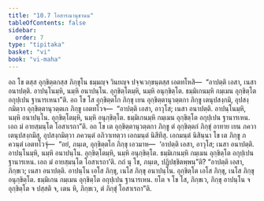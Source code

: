 ```yaml
---
title: "10.7 โอสารณานุชานน"
tableOfContents: false
sidebar:
  order: 7
type: "tipitaka"
basket: "vi"
book: "vi-maha"
---
```



<DynamicBreadcrumb />

<Division number="474" book="vi-maha">

<Paragraph number="2014" book="vi-maha">
อถ โข ตสฺส อุกฺขิตฺตกสฺส ภิกฺขุโน ธมฺมญฺจ วินยญฺจ ปจฺจเวกฺขนฺตสฺส เอตทโหสิ—  “อาปตฺติ เอสา, เนสา อนาปตฺติ. อาปนฺโนมฺหิ, นมฺหิ อนาปนฺโน. อุกฺขิตฺโตมฺหิ, นมฺหิ อนุกฺขิตฺโต. ธมฺมิเกนมฺหิ กมฺเมน อุกฺขิตฺโต อกุปฺเปน ฐานารเหนา”ติ. อถ โข โส อุกฺขิตฺตโก ภิกฺขุ เยน อุกฺขิตฺตานุวตฺตกา ภิกฺขู เตนุปสงฺกมิ, อุปสงฺกมิตฺวา อุกฺขิตฺตานุวตฺตเก ภิกฺขู เอตทโวจ—  “อาปตฺติ เอสา, อาวุโส; เนสา อนาปตฺติ. อาปนฺโนมฺหิ, นมฺหิ อนาปนฺโน. อุกฺขิตฺโตมฺหิ, นมฺหิ อนุกฺขิตฺโต. ธมฺมิเกนมฺหิ กมฺเมน อุกฺขิตฺโต อกุปฺเปน ฐานารเหน. เอถ มํ อายสฺมนฺโต โอสาเรถา”ติ. อถ โข เต อุกฺขิตฺตานุวตฺตกา ภิกฺขู ตํ อุกฺขิตฺตกํ ภิกฺขุํ อาทาย เยน ภควา เตนุปสงฺกมึสุ, อุปสงฺกมิตฺวา ภควนฺตํ อภิวาเทตฺวา เอกมนฺตํ นิสีทึสุ. เอกมนฺตํ นิสินฺนา โข เต ภิกฺขู ภควนฺตํ เอตทโวจุํ—  “อยํ, ภนฺเต, อุกฺขิตฺตโก ภิกฺขุ เอวมาห—  ‘อาปตฺติ เอสา, อาวุโส; เนสา อนาปตฺติ. อาปนฺโนมฺหิ, นมฺหิ อนาปนฺโน. อุกฺขิตฺโตมฺหิ, นมฺหิ อนุกฺขิตฺโต. ธมฺมิเกนมฺหิ กมฺเมน อุกฺขิตฺโต อกุปฺเปน ฐานารเหน. เอถ มํ อายสฺมนฺโต โอสาเรถา’ติ. กถํ นุ โข, ภนฺเต, ปฏิปชฺชิตพฺพนฺ”ติ? “อาปตฺติ เอสา, ภิกฺขเว; เนสา อนาปตฺติ. อาปนฺโน เอโส ภิกฺขุ, เนโส ภิกฺขุ อนาปนฺโน. อุกฺขิตฺโต เอโส ภิกฺขุ, เนโส ภิกฺขุ อนุกฺขิตฺโต. ธมฺมิเกน กมฺเมน อุกฺขิตฺโต อกุปฺเปน ฐานารเหน. ยโต จ โข โส, ภิกฺขเว, ภิกฺขุ อาปนฺโน จ อุกฺขิตฺโต จ ปสฺสติ จ, เตน หิ, ภิกฺขเว, ตํ ภิกฺขุํ โอสาเรถา”ติ.
</Paragraph>
</Division>
